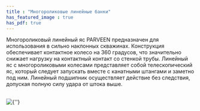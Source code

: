 ```yaml
---
title : "Многороликовые линейные банки"
has_featured_image : true
has_pdf: true
---
```


Многороликовый линейный яс PARVEEN предназначен для использования в сильно наклонных скважинах. Конструкция обеспечивает контактное колесо на 360 градусов, что значительно снижает нагрузку на контактный контакт со стенкой трубы. Линейный яс с многороликовыми колесами представляет собой телескопический яс, который следует запускать вместе с канатными штангами и заметно под ним. Линейный подшипник осуществляет действие без следствия, допуская полную силу удара от штока выше.

<br />
<Image src={image} alt={''} />